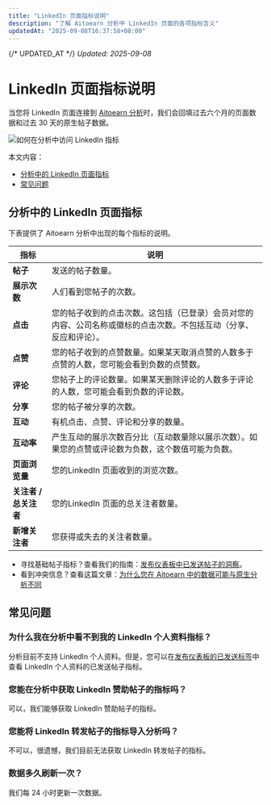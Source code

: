 ```yaml
---
title: "LinkedIn 页面指标说明"
description: "了解 Aitoearn 分析中 LinkedIn 页面的各项指标含义"
updatedAt: "2025-09-08T16:37:58+08:00"
---
```

{/* UPDATED_AT */}
_Updated: 2025-09-08_

# LinkedIn 页面指标说明

当您将 LinkedIn 页面连接到 [Aitoearn 分析](https://analyze.aitoearn.com)时，我们会回填过去六个月的页面数据和过去 30 天的原生帖子数据。

![如何在分析中访问 LinkedIn 指标](//d33v4339jhl8k0.cloudfront.net/docs/assets/64cb6cf86d4a3e191f237e66/images/668ed9985940934e140f5cd1/file-VhDukCmcIV.jpg)

本文内容：
- [分析中的 LinkedIn 页面指标](#linkedin-metrics)
- [常见问题](#faq)

## 分析中的 LinkedIn 页面指标

下表提供了 Aitoearn 分析中出现的每个指标的说明。

| **指标** | **说明** |
|---|---|
| **帖子** | 发送的帖子数量。 |
| **展示次数** | 人们看到您帖子的次数。 |
| **点击** | 您的帖子收到的点击次数。这包括（已登录）会员对您的内容、公司名称或徽标的点击次数。不包括互动（分享、反应和评论）。 |
| **点赞** | 您的帖子收到的点赞数量。如果某天取消点赞的人数多于点赞的人数，您可能会看到负数的点赞数。 |
| **评论** | 您帖子上的评论数量。如果某天删除评论的人数多于评论的人数，您可能会看到负数的评论数。 |
| **分享** | 您的帖子被分享的次数。 |
| **互动** | 有机点击、点赞、评论和分享的数量。 |
| **互动率** | 产生互动的展示次数百分比（互动数量除以展示次数）。如果您的点赞或评论数为负数，这个数值可能为负数。 |
| **页面浏览量** | 您的LinkedIn 页面收到的浏览次数。 |
| **关注者 / 总关注者** | 您的LinkedIn 页面的总关注者数量。 |
| **新增关注者** | 您获得或失去的关注者数量。 |

- 寻找基础帖子指标？查看我们的指南：[发布仪表板中已发送帖子的洞察](https://support.aitoearn.com//support.aitoearn.com/article/517-insights-on-shared-posts-within-your-publishing-dashboard)。
- 看到冲突信息？查看这篇文章：[为什么您在 Aitoearn 中的数据可能与原生分析不同](https://aitoearn.helpscoutdocs.com/article/525-why-your-data-in-aitoearn-might-differ-from-your-native-analytics)

## 常见问题

### 为什么我在分析中看不到我的 LinkedIn 个人资料指标？

分析目前不支持 LinkedIn 个人资料。但是，您可以在[发布仪表板的已发送标签](https://support.aitoearn.com//support.aitoearn.com/article/517-insights-on-shared-posts-within-your-publishing-dashboard)中查看 LinkedIn 个人资料的已发送帖子指标。

### 您能在分析中获取 LinkedIn 赞助帖子的指标吗？

可以，我们能够获取 LinkedIn 赞助帖子的指标。

### 您能将 LinkedIn 转发帖子的指标导入分析吗？

不可以，很遗憾，我们目前无法获取 LinkedIn 转发帖子的指标。

### 数据多久刷新一次？

我们每 24 小时更新一次数据。
